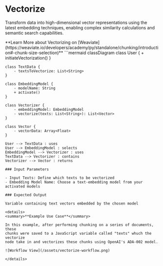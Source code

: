 # Vectorize

Transform data into high-dimensional vector representations 
using the latest embedding techniques, enabling complex 
similarity calculations and semantic search capabilities.

<Callout emoji="💡">
    **Learn More about Vectorizing on [Weaviate](https://weaviate.io/developers/academy/py/standalone/chunking/introduction#-chunk-size-selection)**
</Callout>
```mermaid
classDiagram
    class User {
        + initiateVectorization()
    }

    class TextData {
        - textsToVectorize: List<String>
    }

    class EmbeddingModel {
        - modelName: String
        + activate()
    }

    class Vectorizer {
        - embeddingModel: EmbeddingModel
        - vectorize(texts: List<String>): List<Vector>
    }

    class Vector {
        - vectorData: Array<Float>
    }

    User --> TextData : uses
    User --> EmbeddingModel : selects
    EmbeddingModel --> Vectorizer : uses
    TextData --> Vectorizer : contains
    Vectorizer --> Vector : returns


```
### Input Parameters

- Input Texts: Define which texts to be vectorized
- Embedding Model Name: Choose a text-embedding model from your activated models

### Expected Output

Variable containing text vectors embedded by the chosen model

<details>
<summary>**Example Use Case**</summary>

In this example, after performing chunking on a series of documents, these 
chunks were saved to a JavaScript variable called "texts" whuch the vectorize 
node take in and vectorizes these chunks using OpenAI's ADA-002 model.

![Workflow View](/assets/vectorize-workflow.png)

</details>